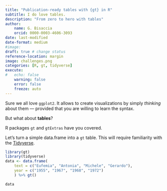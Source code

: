 ```yaml
---
title: "Publication-ready tables with {gt} in R"
subtitle: I do love tables.
description: "From zero to hero with tables"
author: 
    name: G. Bisaccia
    orcid: 0000-0003-4606-3093
date: last-modified
date-format: medium
#image: 
draft: true # change status
reference-location: margin
image: challenges.png
categories: [R, gt, tidyverse]
execute:
#   echo: false
    warning: false
    error: false
    freeze: auto
---
```


Sure we all love `ggplot2`. It allows to create visualizations by simply *thinking* about them — provided that you are willing to learn the syntax.

But what about **tables**?

R packages `gt` and `gtExtras` have you covered.

Let's turn a simple data.frame into a `gt` table. This will require familiarity with the [Tidyverse](https://www.tidyverse.org).

```r
library(gt)
library(tidyverse)
data <- data.frame(
    text = c("Eufemia", "Antonia", "Michele", "Gerardo"),
    year = c("1955", "1967", "1968", "1972")
    ) %>% gt()

data
```

